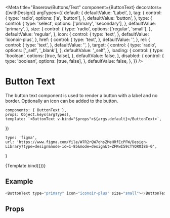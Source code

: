 

<Meta
    title="Baserow/Buttons/Text"
    component={ButtonText}
    decorators={[withDesign]}
    argTypes={{
        default: {
            defaultValue: 'Label',
        },
        tag: {
            control: {
                type: 'radio',
                options: ['a', 'button'],
            },
            defaultValue: 'button',
        },
        type: {
            control: {
                type: 'select',
                options: ['primary', 'secondary'],
            },
            defaultValue: 'primary',
        },
        size: {
            control: {
                type: 'radio',
                options: ['regular', 'small'],
            },
            defaultValue: 'regular',
        },
        icon: {
            control: {
                type: 'text',
            },
            defaultValue: 'iconoir-plus',
        },
        href: {
            control: {
                type: 'text',
            },
            defaultValue: '',
        },
        rel: {
            control: {
                type: 'text',
            },
            defaultValue: '',
        },
        target: {
            control: {
                type: 'radio',
                options: ['_self', '_blank'],
            },
            defaultValue: '_self',
        },
        loading: {
            control: {
                type: 'boolean',
                options: [true, false],
            },
            defaultValue: false,
        },
        disabled: {
            control: {
                type: 'boolean',
                options: [true, false],
            },
            defaultValue: false,
        },
    }}
/>

# Button Text

The button text component is used to render a button with a label and no border. Optionally an icon can be added to the button.

    components: { ButtonText },
    props: Object.keys(argTypes),
    template: `<ButtonText v-bind="$props">${args.default}</ButtonText>`,
})

    type: 'figma',
    url: 'https://www.figma.com/file/W7R2rQW7ohsZMeHRfEcPFW/Design-Library?type=design&node-id=1-85&mode=design&t=ZFKwI59cTYQROI8S-0',
}

<Canvas>
    <Story
        name="Default"
        args={{ type: 'primary' }}
        parameters={{
            design: config(designConfig),
        }}
    >
        {Template.bind({})}
    </Story>
</Canvas>

## Example

```javascript
<ButtonText type="primary" icon="iconoir-plus" size="small"></ButtonText>
```

## Props

<Props of={ButtonText} />
